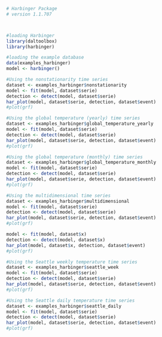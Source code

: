 ```r
# Harbinger Package
# version 1.1.707



#loading Harbinger
library(daltoolbox)
library(harbinger) 
```

```r
#loading the example database
data(examples_harbinger)
model <- harbinger()
```

```r
#Using the nonstationarity time series 
dataset <- examples_harbinger$nonstationarity
model <- fit(model, dataset$serie)
detection <- detect(model, dataset$serie)
har_plot(model, dataset$serie, detection, dataset$event)
#plot(grf)
```

```r
#Using the global temperature (yearly) time series
dataset <- examples_harbinger$global_temperature_yearly
model <- fit(model, dataset$serie)
detection <- detect(model, dataset$serie)
har_plot(model, dataset$serie, detection, dataset$event)
#plot(grf)
```

```r
#Using the global temperature (monthly) time series
dataset <- examples_harbinger$global_temperature_monthly
model <- fit(model, dataset$serie)
detection <- detect(model, dataset$serie)
har_plot(model, dataset$serie, detection, dataset$event)
#plot(grf)
```

```r
#Using the multidimensional time series 
dataset <- examples_harbinger$multidimensional
model <- fit(model, dataset$serie)
detection <- detect(model, dataset$serie)
har_plot(model, dataset$serie, detection, dataset$event)
#plot(grf)

model <- fit(model, dataset$x)
detection <- detect(model, dataset$x)
har_plot(model, dataset$x, detection, dataset$event)
#plot(grf)
```

```r
#Using the Seattle weekly temperature time series
dataset <- examples_harbinger$seattle_week
model <- fit(model, dataset$serie)
detection <- detect(model, dataset$serie)
har_plot(model, dataset$serie, detection, dataset$event)
#plot(grf)
```

```r
#Using the Seattle daily temperature time series
dataset <- examples_harbinger$seattle_daily
model <- fit(model, dataset$serie)
detection <- detect(model, dataset$serie)
har_plot(model, dataset$serie, detection, dataset$event)
#plot(grf)
```

